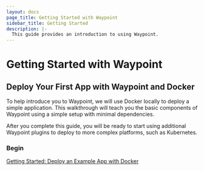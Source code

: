 ```yaml
---
layout: docs
page_title: Getting Started with Waypoint
sidebar_title: Getting Started
description: |-
  This guide provides an introduction to using Waypoint.
---
```


# Getting Started with Waypoint

## Deploy Your First App with Waypoint and Docker

To help introduce you to Waypoint, we will use Docker locally to deploy a simple application. This walkthrough will teach you the basic components of Waypoint using a simple setup with minimal dependencies.

After you complete this guide, you will be ready to start using additional Waypoint plugins to deploy to more complex platforms, such as Kubernetes.

### Begin

[Getting Started: Deploy an Example App with Docker](/docs/getting-started/docker-example-app/install-prereqs)
